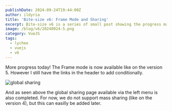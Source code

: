 ```yaml
---
publishDate: 2024-09-24T19:44:00Z
author: ildyria
title: 'Bite-size v6: Frame Mode and Sharing'
excerpt: Bite-size v6 is a series of small post showing the progress made on the development of the future version of Lychee.
image: /blog/v6/20240924-5.png
category: VueJS
tags:
  - lychee
  - vuejs
  - v6
---
```


More progress today! The Frame mode is now available like on the version 5.
However I still have the links in the header to add conditionally.

![global sharing](/blog/v6/20240924-4.png)

And as seen above the global sharing page available via the left menu is also completed.
For now, we do not support mass sharing (like on the version 4), but this can easilly be added later.
